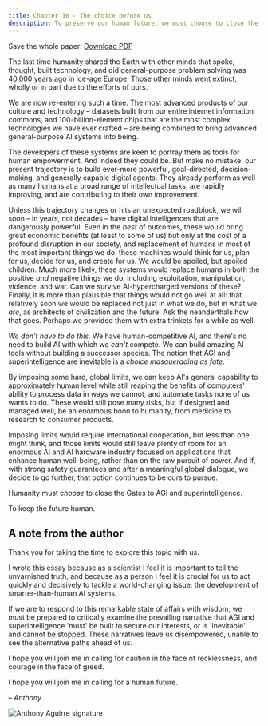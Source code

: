 ```yaml
---
title: Chapter 10 - The choice before us
description: To preserve our human future, we must choose to close the Gates to AGI and superintelligence.
---
```


Save the whole paper: [Download PDF](https://keepthefuturehuman.ai/wp-content/uploads/2025/03/Keep_the_Future_Human__AnthonyAguirre__5March2025.pdf)

The last time humanity shared the Earth with other minds that spoke, thought, built technology, and did general-purpose problem solving was 40,000 years ago in ice-age Europe. Those other minds went extinct, wholly or in part due to the efforts of ours.

We are now re-entering such a time. The most advanced products of our culture and technology – datasets built from our entire internet information commons, and 100-billion-element chips that are the most complex technologies we have ever crafted – are being combined to bring advanced general-purpose AI systems into being.

The developers of these systems are keen to portray them as tools for human empowerment. And indeed they could be. But make no mistake: our present trajectory is to build ever-more powerful, goal-directed, decision-making, and generally capable digital agents. They already perform as well as many humans at a broad range of intellectual tasks, are rapidly improving, and are contributing to their own improvement.

Unless this trajectory changes or hits an unexpected roadblock, we will soon – in years, not decades – have digital intelligences that are dangerously powerful. Even in the *best* of outcomes, these would bring great economic benefits (at least to some of us) but only at the cost of a profound disruption in our society, and replacement of humans in most of the most important things we do: these machines would think for us, plan for us, decide for us, and create for us. We would be spoiled, but spoiled children. Much more likely, these systems would replace humans in both the positive *and* negative things we do, including exploitation, manipulation, violence, and war. Can we survive AI-hypercharged versions of these? Finally, it is more than plausible that things would not go well at all: that relatively soon we would be replaced not just in what we do, but in what we *are*, as architects of civilization and the future. Ask the neanderthals how that goes. Perhaps we provided them with extra trinkets for a while as well.

*We don't have to do this.* We have human-competitive AI, and there's no need to build AI with which we *can't* compete. We can build amazing AI tools without building a successor species. The notion that AGI and superintelligence are inevitable is a *choice masquerading as fate*.

By imposing some hard, global limits, we can keep AI's general capability to approximately human level while still reaping the benefits of computers' ability to process data in ways we cannot, and automate tasks none of us wants to do. These would still pose many risks, but if designed and managed well, be an enormous boon to humanity, from medicine to research to consumer products.

Imposing limits would require international cooperation, but less than one might think, and those limits would still leave plenty of room for an enormous AI and AI hardware industry focused on applications that enhance human well-being, rather than on the raw pursuit of power. And if, with strong safety guarantees and after a meaningful global dialogue, we decide to go further, that option continues to be ours to pursue.

Humanity must *choose* to close the Gates to AGI and superintelligence.

To keep the future human.

## A note from the author

Thank you for taking the time to explore this topic with us.

I wrote this essay because as a scientist I feel it is important to tell the unvarnished truth, and because as a person I feel it is crucial for us to act quickly and decisively to tackle a world-changing issue: the development of smarter-than-human AI systems.

If we are to respond to this remarkable state of affairs with wisdom, we must be prepared to critically examine the prevailing narrative that AGI and superintelligence 'must' be built to secure our interests, or is 'inevitable' and cannot be stopped. These narratives leave us disempowered, unable to see the alternative paths ahead of us.

I hope you will join me in calling for caution in the face of recklessness, and courage in the face of greed.

I hope you will join me in calling for a human future.

*– Anthony*

![Anthony Aguirre signature](https://keepthefuturehuman.ai/wp-content/uploads/2025/02/Anthony-Aguirre-signature-300x84.png "Anthony Aguirre signature")